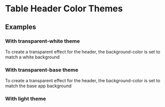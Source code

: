 
<Meta title="Flat Table/Color Themes" of={FlatTableThemesStories} />

# Table Header Color Themes

## Examples

### With transparent-white theme

To create a transparent effect for the header, the background-color is set to match a white background

<Canvas of={FlatTableThemesStories.TransparentWhiteTheme} />

### With transparent-base theme

To create a transparent effect for the header, the background-color is set to match the base app background

<Canvas of={FlatTableThemesStories.TransparentBaseTheme} />

### With light theme

<Canvas of={FlatTableThemesStories.LightTheme} />
